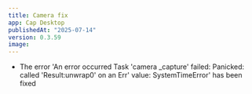 ```yaml
---
title: Camera fix
app: Cap Desktop
publishedAt: "2025-07-14"
version: 0.3.59
image:
---
```


- The error 'An error occurred
Task 'camera _capture' failed: Panicked: called 'Result:unwrap0' on an Err' value:
SystemTimeError' has been fixed
